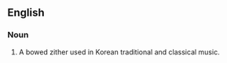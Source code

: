 ==English==
{{wikipedia}}

===Noun===
{{en-noun|?}}

# A bowed zither used in Korean traditional and classical music.